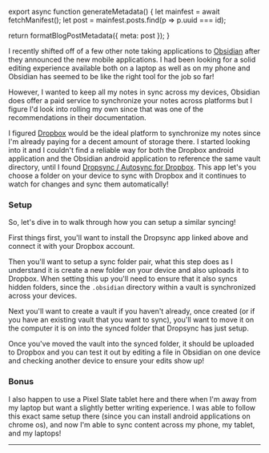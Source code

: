 

export async function generateMetadata() {
  let mainfest = await fetchManifest();
  let post = mainfest.posts.find(p => p.uuid === id);

  return formatBlogPostMetadata({ meta: post });
}

<BlogPage id={id}>


I recently shifted off of a few other note taking applications to
[Obsidian](https://obsidian.md) after they announced the new mobile
applications. I had been looking for a solid editing experience available both
on a laptop as well as on my phone and Obsidian has seemed to be like the right
tool for the job so far!

However, I wanted to keep all my notes in sync across my devices, Obsidian does
offer a paid service to synchronize your notes across platforms but I figure I'd
look into rolling my own since that was one of the recommendations in their
documentation.

I figured [Dropbox](https://www.dropbox.com/) would be the ideal platform to
synchronize my notes since I'm already paying for a decent amount of storage
there. I started looking into it and I couldn't find a reliable way for both the
Dropbox android application and the Obsidian android application to reference
the same vault directory, until I found
[Dropsync / Autosync for Dropbox](https://play.google.com/store/apps/details?id=com.ttxapps.dropsync).
This app let's you choose a folder on your device to sync with Dropbox and it
continues to watch for changes and sync them automatically!

### Setup

So, let's dive in to walk through how you can setup a similar syncing!

First things first, you'll want to install the Dropsync app linked above and
connect it with your Dropbox account.

Then you'll want to setup a sync folder pair, what this step does as I
understand it is create a new folder on your device and also uploads it to
Dropbox. When setting this up you'll need to ensure that it also syncs hidden
folders, since the `.obsidian` directory within a vault is synchronized across
your devices.

Next you'll want to create a vault if you haven't already, once created (or if
you have an existing vault that you want to sync), you'll want to move it on the
computer it is on into the synced folder that Dropsync has just setup.

Once you've moved the vault into the synced folder, it should be uploaded to
Dropbox and you can test it out by editing a file in Obsidian on one device and
checking another device to ensure your edits show up!

### Bonus

I also happen to use a Pixel Slate tablet here and there when I'm away from my
laptop but want a slightly better writing experience. I was able to follow this
exact same setup there (since you can install android applications on chrome
os), and now I'm able to sync content across my phone, my tablet, and my
laptops!

<Spacer />

---

<Spacer />


</BlogPage>